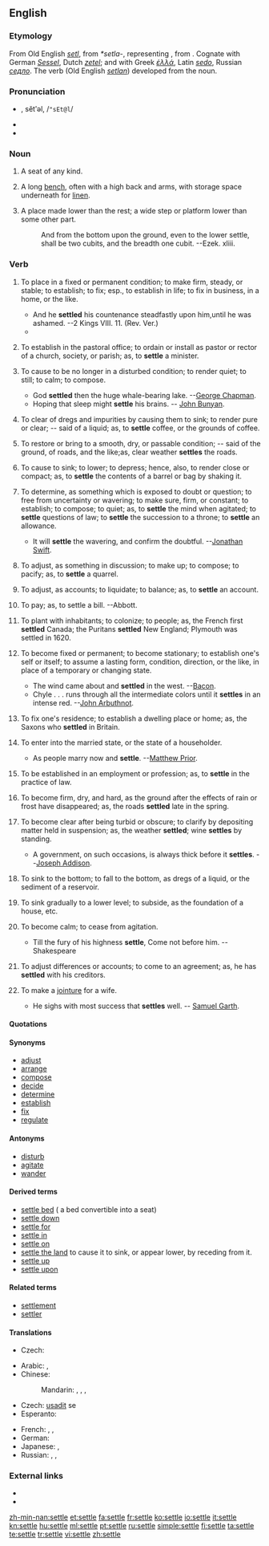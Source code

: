 ==English==
{{webster 1913}}

===Etymology===
From Old English ''[[setl]]'', from {{etyl|gem}} ''*setla-'', representing {{proto|Indo-European|sed-lo-}}, from {{proto|Indo-European|title=|sed-|sit}}. Cognate with German ''[[Sessel]]'', Dutch ''[[zetel]]''; and with Greek ''[[ἑλλά]]'', Latin ''[[sedo]]'', Russian ''[[седло]]''.  The verb (Old English ''[[setlan]]'') developed from the noun.

===Pronunciation===
* {{IPA|/ˈsɛtəl/}}, sĕtʹəl, /<tt>"sEt@l</tt>/
* {{audio|en-us-settle.ogg|Audio (US)}}
* {{rhymes|ɛtəl}}

===Noun===
{{en-noun}}

# {{archaic}} A seat of any kind.
# A long [[bench]], often with a high back and arms, with storage space underneath for [[linen]].
# {{obsolete}} A place made lower than the rest; a wide step or platform lower than some other part.
#: And from the bottom upon the ground, even to the lower settle, shall be two cubits, and the breadth one cubit. --Ezek. xliii.

===Verb===
{{en-verb|settl|ing}}

# {{transitive}} To place in a fixed or permanent condition; to make firm, steady, or stable; to establish; to fix; esp., to establish in life; to fix in business, in a home, or the like.
#* And he '''settled''' his countenance steadfastly upon him,until he was ashamed. --2 Kings VIII. 11. (Rev. Ver.)
#* {{quote-book|year=1700|title=[[w:Metamorphoses‎|Metamorphoses]]|author=[[w:Ovid|Ovid]]|by=[[w:John Dryden|John Dryden]]|passage=The father thought the time drew on Of '''settling''' in the world his only son.}}
# {{transitive|obsolete|US}} To establish in the pastoral office; to ordain or install as pastor or rector of a church, society, or parish; as, to '''settle''' a minister.
# {{transitive}} To cause to be no longer in a disturbed condition; to render quiet; to still; to calm; to compose.
#* God '''settled''' then the huge whale-bearing lake. --[[w:George Chapman|George Chapman]].
#* Hoping that sleep might '''settle''' his brains. -- [[w:John Bunyan|John Bunyan]].
# {{transitive}} To clear of dregs and impurities by causing them to sink; to render pure or clear; -- said of a liquid; as, to '''settle''' coffee, or the grounds of coffee.
# {{transitive}} To restore or bring to a smooth, dry, or passable condition; -- said of the ground, of roads, and the like;as, clear weather '''settles''' the roads.
# {{transitive}} To cause to sink; to lower; to depress; hence, also, to render close or compact; as, to '''settle''' the contents of a barrel or bag by shaking it.
# {{transitive}} To determine, as something which is exposed to doubt or question; to free from uncertainty or wavering; to make sure, firm, or constant; to establish; to compose; to quiet; as, to '''settle''' the mind when agitated; to '''settle''' questions of law; to '''settle''' the succession to a throne; to '''settle''' an allowance.
#* It will '''settle''' the wavering, and confirm the doubtful. --[[w:Jonathan Swift|Jonathan Swift]].
# {{transitive}} To adjust, as something in discussion; to make up; to compose; to pacify; as, to '''settle''' a quarrel.
# {{transitive|archaic}} To adjust, as accounts; to liquidate; to balance; as, to '''settle''' an account.
# {{transitive|colloquial}} To pay; as, to settle a bill. --Abbott.
# {{transitive}} To plant with inhabitants; to colonize; to people; as, the French first '''settled''' Canada; the Puritans '''settled''' New England; Plymouth was settled in 1620.
# {{intransitive}} To become fixed or permanent; to become stationary; to establish one's self or itself; to assume a lasting form, condition, direction, or the like, in place of a temporary or changing state.
#* The wind came about and '''settled''' in the west. --[[w:Francis Bacon|Bacon]].
#* Chyle . . . runs through all the intermediate colors until it '''settles''' in an intense red. --[[w:John Arbuthnot|John Arbuthnot]].
# {{intransitive}} To fix one's residence; to establish a dwelling place or home; as, the Saxons who '''settled''' in Britain.
# {{intransitive}} To enter into the married state, or the state of a householder.
#* As people marry now and '''settle'''. --[[w:Matthew Prior|Matthew Prior]].
# {{intransitive}} To be established in an employment or profession; as, to '''settle''' in the practice of law.
# {{intransitive}} To become firm, dry, and hard, as the ground after the effects of rain or frost have disappeared; as, the roads '''settled''' late in the spring.
# {{intransitive}} To become clear after being turbid or obscure; to clarify by depositing matter held in suspension; as, the weather '''settled'''; wine '''settles''' by standing.
#* A government, on such occasions, is always thick before it '''settles'''. --[[w:Joseph Addison|Joseph Addison]].
# {{intransitive}} To sink to the bottom; to fall to the bottom, as dregs of a liquid, or the sediment of a reservoir.
# {{intransitive}} To sink gradually to a lower level; to subside, as the foundation of a house, etc.
# {{intransitive}} To become calm; to cease from agitation.
#* Till the fury of his highness '''settle''', Come not before him. --Shakespeare
# {{intransitive}} To adjust differences or accounts; to come to an agreement; as, he has '''settled''' with his creditors.
# {{intransitive|obsolete}} To make a [[jointure]] for a wife.
#* He sighs with most success that '''settles''' well. -- [[w:Samuel Garth|Samuel Garth]].

====Quotations====
{{seeCites}}

====Synonyms====
* [[adjust]]
* [[arrange]]
* [[compose]]
* [[decide]]
* [[determine]]
* [[establish]]
* [[fix]]
* [[regulate]]

====Antonyms====
* [[disturb]]
* [[agitate]]
* [[wander]]

====Derived terms====
* [[settle bed]] ({{British}} a bed convertible into a seat)
* [[settle down]]
* [[settle for]]
* [[settle in]]
* [[settle on]]
* [[settle the land]] {{obsolete}} {{nautical}} to cause it to sink, or appear lower, by receding from it.
* [[settle up]]
* [[settle upon]]

====Related terms====
* [[settlement]]
* [[settler]]

====Translations====
{{trans-top|to adjust, as something in discussion; to make up; to compose; to pacify}}
* Czech: {{t-|cs|urovnat}}
{{trans-mid}}
{{trans-bottom}}

{{trans-top|to fix one's residence}}
* Arabic: {{t|ar|استعمر|tr=istá`mara}},  {{t|ar|استوطن|tr=istáwTana}}
* Chinese:
*: Mandarin: {{t|cmn|殖民|tr=zhímín|sc=Hani}},  {{t|cmn|定居|tr=dìngjū|sc=Hani}},  {{t|cmn|安家落戶|sc=Hani}},  {{t|cmn|安家落户|tr=ānjiāluòhù|sc=Hani}}
* Czech: [[usadit]] se
* Esperanto: {{t-|eo|enloĝiĝi|xs=Esperanto}}
{{trans-mid}}
* French: {{t|fr|s'installer}},  {{t+|fr|coloniser}},  {{t|fr|s'habituer}}
* German: {{t-|de|siedeln}}
* Japanese: {{t|ja|居着く|tr=いつく, itsuku}},  {{t|ja|落ち着く|tr=おちつく, ochitsuku}}
* Russian: {{t|ru|селиться|tr=selít'sja}},  {{t|ru|заселять|tr=zaselját'}},  {{qualifier|colonise}} {{t+|ru|колонизировать|tr=kolonizírovat'}}
{{trans-bottom}}

===External links===
* {{R:Webster 1913}}
* {{R:Century 1911}}

[[zh-min-nan:settle]]
[[et:settle]]
[[fa:settle]]
[[fr:settle]]
[[ko:settle]]
[[io:settle]]
[[it:settle]]
[[kn:settle]]
[[hu:settle]]
[[ml:settle]]
[[pt:settle]]
[[ru:settle]]
[[simple:settle]]
[[fi:settle]]
[[ta:settle]]
[[te:settle]]
[[tr:settle]]
[[vi:settle]]
[[zh:settle]]
